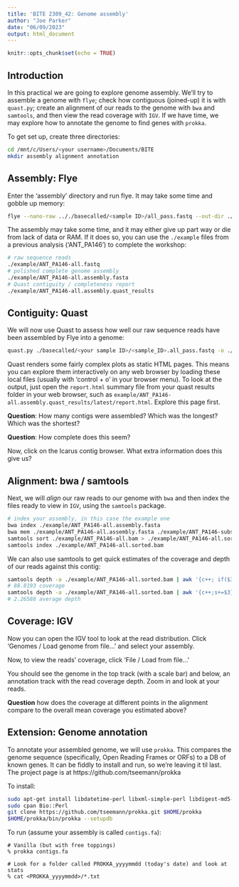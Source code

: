 ```yaml
---
title: 'BITE 2309_42: Genome assembly'
author: "Joe Parker"
date: "06/09/2023"
output: html_document
---
```


```r
knitr::opts_chunk$set(echo = TRUE)
```

## Introduction

In this practical we are going to explore genome assembly. We'll try to assemble a genome with `flye`; check how contiguous (joined-up) it is with `quast.py`; create an alignment of our reads to the genome with `bwa` and `samtools`, and then view the read coverage with `IGV`. If we have time, we may explore how to annotate the genome to find genes with `prokka`.

To get set up, create three directories:

```bash
cd /mnt/c/Users/<your username>/Documents/BITE
mkdir assembly alignment annotation
```

## Assembly: Flye

Enter the 'assembly' directory and run flye. It may take some time and gobble up memory:

```bash
flye --nano-raw .././basecalled/<sample ID>/all_pass.fastq --out-dir ./assembly  --threads 4
```

The assembly may take some time, and it may either give up part way or die from lack of data or RAM. If it does so, you can use the `./example` files from a previous analysis ('ANT_PA146') to complete the workshop:

```bash
# raw sequence reads
./example/ANT_PA146-all.fastq
# polished complete genome assembly
./example/ANT_PA146-all.assembly.fasta  
# Quast contiguity / completeness report
./example/ANT_PA146-all.assembly.quast_results
```

## Contiguity: Quast

We will now use Quast to assess how well our raw sequence reads have been assembled by Flye into a genome:

```bash
quast.py ./basecalled/<your sample ID>/<sample_ID>.all_pass.fastq -o ./assembly/<your sample ID>-all.assembly.quast_results
```

Quast renders some fairly complex plots as static HTML pages. This means you can explore them interactively on any web browser by loading these local files (usually with 'control + o' in your browser menu). To look at the output, just open the `report.html` summary file from your quast results folder in your web browser, such as `example/ANT_PA146-all.assembly.quast_results/latest/report.html`. Explore this page first.

**Question**: How many contigs were assembled? Which was the longest? Which was the shortest?

**Question**: How complete does this seem?

Now, click on the Icarus contig browser. What extra information does this give us?


## Alignment: bwa / samtools

Next, we will *align* our raw reads to our genome with `bwa` and then index the files ready to view in `IGV`, using the `samtools` package.

```bash
# index your assembly, in this case the example one
bwa index ./example/ANT_PA146-all.assembly.fasta 
bwa mem ./example/ANT_PA146-all.assembly.fasta ./example/ANT_PA146-subset1000reads.fastq > ./example/ANT_PA146-all.bam
samtools sort ./example/ANT_PA146-all.bam > ./example/ANT_PA146-all.sorted.bam
samtools index ./example/ANT_PA146-all.sorted.bam 
```

We can also use samtools to get quick estimates of the coverage and depth of our reads against this contig:
```bash
samtools depth -a ./example/ANT_PA146-all.sorted.bam | awk '{c++; if($3>0) total+=1}END{print (total/c)*100}'
# 88.8193 coverage
samtools depth -a ./example/ANT_PA146-all.sorted.bam | awk '{c++;s+=$3}END{print s/c}'
# 2.26588 average depth
```

## Coverage: IGV

Now you can open the IGV tool to look at the read distribution. Click 'Genomes / Load genome from file...' and select your assembly.

Now, to view the reads' coverage, click  'File / Load from file...'

You should see the genome in the top track (with a scale bar) and below, an annotation track with the read coverage depth. Zoom in and look at your reads.

**Question** how does the coverage at different points in the alignment compare to the overall mean coverage you estimated above?


## Extension: Genome annotation

To annotate your assembled genome, we will use `prokka`. This compares the genome sequence (specifically, Open Reading Frames or ORFs) to a DB of known genes. It can be fiddly to install and run, so we're leaving it til last. The project page is at https://github.com/tseemann/prokka

To install:

```bash
sudo apt-get install libdatetime-perl libxml-simple-perl libdigest-md5-perl git default-jre bioperl
sudo cpan Bio::Perl
git clone https://github.com/tseemann/prokka.git $HOME/prokka
$HOME/prokka/bin/prokka --setupdb
```
To run (assume your assembly is called `contigs.fa`):
```
# Vanilla (but with free toppings)
% prokka contigs.fa

# Look for a folder called PROKKA_yyyymmdd (today's date) and look at stats
% cat <PROKKA_yyyymmdd>/*.txt
```